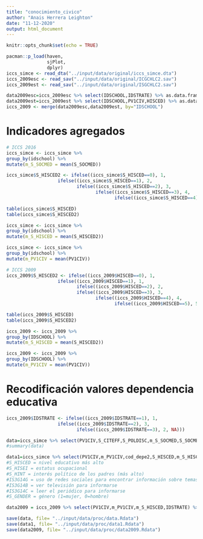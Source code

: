 ```yaml
---
title: "conocimiento_civico"
author: "Anais Herrera Leighton"
date: "11-12-2020"
output: html_document
---
```


```r
knitr::opts_chunk$set(echo = TRUE)
```

```r
pacman::p_load(haven,
               sjPlot,
               dplyr)
iccs_simce <- read_dta("../input/data/original/iccs_simce.dta")
iccs_2009esc <- read_sav("../input/data/original/ICGCHLC2.sav")
iccs_2009est <- read_sav("../input/data/original/ISGCHLC2.sav")

data2009esc=iccs_2009esc %>% select(IDSCHOOL,IDSTRATE) %>% as.data.frame
data2009est=iccs_2009est %>% select(IDSCHOOL,PV1CIV,HISCED) %>% as.data.frame
iccs_2009 <- merge(data2009esc,data2009est, by="IDSCHOOL")
```

# Indicadores agregados
```r
# ICCS 2016
iccs_simce <- iccs_simce %>%
group_by(idschool) %>%
mutate(m_S_SOCMED = mean(S_SOCMED))

iccs_simce$S_HISCED2 <- ifelse((iccs_simce$S_HISCED==0), 1,
                   ifelse((iccs_simce$S_HISCED==1), 2,                                 
                          ifelse((iccs_simce$S_HISCED==2), 3,                                     
                                 ifelse((iccs_simce$S_HISCED==3), 4,
                                        ifelse((iccs_simce$S_HISCED==4), 5, NA)))))

table(iccs_simce$S_HISCED)
table(iccs_simce$S_HISCED2)

iccs_simce <- iccs_simce %>%
group_by(idschool) %>%
mutate(m_S_HISCED = mean(S_HISCED2))

iccs_simce <- iccs_simce %>%
group_by(idschool) %>%
mutate(m_PV1CIV = mean(PV1CIV))

# ICCS 2009
iccs_2009$S_HISCED2 <- ifelse((iccs_2009$HISCED==0), 1,
                   ifelse((iccs_2009$HISCED==1), 1,
                          ifelse((iccs_2009$HISCED==2), 2,                                 
                          ifelse((iccs_2009$HISCED==3), 3,                                
                                 ifelse((iccs_2009$HISCED==4), 4,
                                        ifelse((iccs_2009$HISCED==5), 5, NA))))))

table(iccs_2009$S_HISCED)
table(iccs_2009$S_HISCED2)

iccs_2009 <- iccs_2009 %>%
group_by(IDSCHOOL) %>%
mutate(m_S_HISCED = mean(S_HISCED2))

iccs_2009 <- iccs_2009 %>%
group_by(IDSCHOOL) %>%
mutate(m_PV1CIV = mean(PV1CIV))

```
# Recodificación valores dependencia educativa
```r
iccs_2009$IDSTRATE <- ifelse((iccs_2009$IDSTRATE==1), 1,
                   ifelse((iccs_2009$IDSTRATE==2), 3,                                 
                          ifelse((iccs_2009$IDSTRATE==3), 2, NA)))
```


```r
data=iccs_simce %>% select(PV1CIV,S_CITEFF,S_POLDISC,m_S_SOCMED,S_SOCMED,L_AUTGOV,S_INTRUST,L_DISLAW,S_GENEQL,S_ETHRGHT,L_ATTDIV,S_ELECPART,S_LEGACT,S_ILLACT) %>% as.data.frame
#summary(data)

data1=iccs_simce %>% select(PV1CIV,m_PV1CIV,cod_depe2,S_HISCED,m_S_HISCED,S_HISEI,S_HOMLIT,S_HINT,IS3G14G,IS3G14B,IS3G14C,S_OPDISC,S_GENDER) %>% as.data.frame
#S_HISCED = nivel educativo más alto
#S_HISEI = estatus ocupacional
#S_HINT = interés político de los padres (más alto)
#IS3G14G = uso de redes sociales para encontrar información sobre temas políticos o sociales
#IS3G14B = ver televisión para informarse
#IS3G14C = leer el periódico para informarse
#S_GENDER = género (1=mujer, 0=hombre)

data2009 = iccs_2009 %>% select(PV1CIV,m_PV1CIV,m_S_HISCED,IDSTRATE) %>% as.data.frame
```

```r
save(data, file= "../input/data/proc/data.Rdata")
save(data1, file= "../input/data/proc/data1.Rdata")
save(data2009, file= "../input/data/proc/data2009.Rdata")
```

